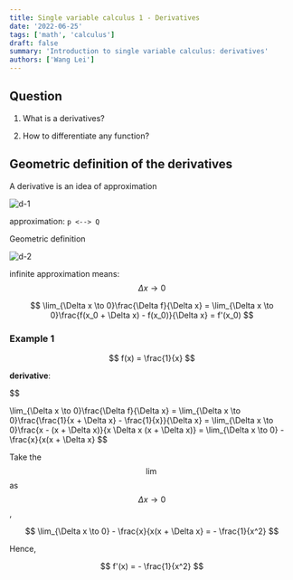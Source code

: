```yaml
---
title: Single variable calculus 1 - Derivatives
date: '2022-06-25'
tags: ['math', 'calculus']
draft: false
summary: 'Introduction to single variable calculus: derivatives'
authors: ['Wang Lei']
---
```


## Question

1. What is a derivatives?

2. How to differentiate any function?


## Geometric definition of the derivatives

A derivative is an idea of approximation

![d-1](/static/images/calculus/d-1.png)

approximation: `p <--> Q`

Geometric definition

![d-2](/static/images/calculus/d-2.png)

infinite approximation means: $$\Delta x \to 0$$

$$
\lim_{\Delta x \to 0}\frac{\Delta f}{\Delta x}
= \lim_{\Delta x \to 0}\frac{f(x_0 + \Delta x) - f(x_0)}{\Delta x}
= f'(x_0)
$$

### Example 1

$$
f(x) = \frac{1}{x}
$$

**derivative**:

$$

\lim_{\Delta x \to 0}\frac{\Delta f}{\Delta x}
= \lim_{\Delta x \to 0}\frac{\frac{1}{x + \Delta x} - \frac{1}{x}}{\Delta x}
= \lim_{\Delta x \to 0}\frac{x - (x + \Delta x)}{x \Delta x (x + \Delta x)}
= \lim_{\Delta x \to 0} - \frac{x}{x(x + \Delta x}
$$

Take the $$\lim$$ as $$\Delta x \to 0$$,

$$
\lim_{\Delta x \to 0} - \frac{x}{x(x + \Delta x}
= - \frac{1}{x^2}
$$

Hence,

$$
f'(x) = - \frac{1}{x^2}
$$
